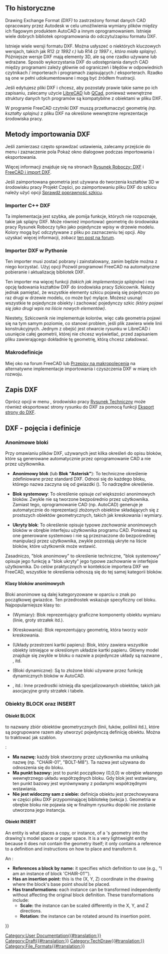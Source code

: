 <languages/>
{{TOCright}}

<span id="Background_history"></span>
==Tło historyczne==

Drawing Exchange Format ''(DXF)'' to zastrzeżony format danych CAD opracowany przez Autodesk w celu umożliwienia wymiany plików między ich flagowym produktem AutoCAD a innym oprogramowaniem. Istnieje wiele dobrych bibliotek oprogramowania do odczytu/zapisu formatu DXF.

Istnieje wiele wersji formatu DXF. Można usłyszeć o niektórych kluczowych wersjach, takich jak R12 ''(z 1992 r.)'' lub R14 ''(z 1997 r., która miała splajny)''. Późniejsze wersje DXF mają elementy 3D, ale są one rzadko używane lub wdrażane. Sposób wykorzystania DXF do udostępniania danych CAD między programami zależy głównie od ograniczeń i błędów w odpowiednich czytnikach / importerach i programach zapisujących / eksporterach. Rzadko są one w pełni udokumentowane i mogą być źródłem frustracji.

Jeśli edytujesz pliki DXF i chcesz, aby pozostały prawie takie same po ich zapisaniu, zalecamy użycie [https://en.wikipedia.org/wiki/LibreCAD LibreCAD] lub [https://en.wikipedia.org/wiki/QCad QCad], ponieważ wewnętrzne struktury danych tych programów są kompatybilne z obiektami w pliku DXF.

W programie FreeCAD czytniki DXF muszą przetłumaczyć geometrię ''(np. kształty splajnu)'' z pliku DXF na określone wewnętrzne reprezentacje środowiska pracy.

<span id="Methods_for_importing_DXF_to_FreeCAD"></span>
==Metody importowania DXF==

Jeśli zamierzasz często sprawdzać ustawienia, zalecamy przejście do menu {{MenuCommand|Edycja → Preferencje ...→ Import-Eksport → DXF}} i zaznaczenie pola {{CheckBox|TRUE|}} Pokaż okno dialogowe podczas importowania i eksportowania.

Więcej informacji znajduje się na stronach [[Draft_DXF/pl|Rysunek Roboczy: DXF]] i [[FreeCAD_and_DXF_Import/pl|FreeCAD i import DXF]].

Jeśli zaimportowana geometria jest używana do tworzenia kształtów 3D w środowisku pracy Projekt Części, po zaimportowaniu pliku DXF do szkicu należy użyć opcji [[Sketcher_ValidateSketch/pl|Sprawdź poprawność szkicu]].

<span id="C++_DXF_importer"></span>
===Importer C++ DXF===

Ta implementacja jest szybka, ale pomija funkcje, których nie rozpoznaje, takie jak splajny DXF. Może również importować geometrię do środowiska pracy Rysunek Roboczy tylko jako pojedyncze wpisy w drzewie modelu. Kolory mogą być odczytywane z pliku po zaznaczeniu tej opcji. Aby uzyskać więcej informacji, zobacz [https://forum.freecadweb.org/viewtopic.php?f=3&t=32493 ten post na forum].

<span id="Python_DXF_importer"></span>
===Importer DXF w Pythonie===

Ten importer musi zostać pobrany i zainstalowany, zanim będzie można z niego korzystać. Użyj opcji {{CheckBox|TRUE|}} Pozwól programowi FreeCAD na automatyczne pobieranie i aktualizację bibliotek DXF.

Ten importer ma więcej funkcji ''(takich jak implementacja splajnów)'' i ma opcję ładowania kształtów DXF do środowiska pracy Szkicownik. Należy jednak pamiętać, że wszystkie elementy szkicu pojawią się pojedynczo po raz drugi w drzewie modelu, co może być mylące. Możesz usunąć wszystkie te pojedyncze obiekty i zachować pojedynczy szkic ''(który pojawi się jako drugi wpis na liście nowych elementów)''.

Niestety, Szkicownik nie implementuje kolorów, więc cała geometria pojawi się na tym samym poziomie, co stanowi problem, jeśli plik zawiera wiele linii konstrukcyjnych. Jednym z obejść jest otwarcie rysunku w LibreCAD i usunięcie całej geometrii, której nie chcesz wyświetlać, przed zapisaniem pliku zawierającego dokładnie tę geometrię, którą chcesz załadować.

<span id="Macros"></span>
===Makrodefinicje===

Miej oko na forum FreeCAD lub [[Macros_recipes/pl|Przepisy na makropolecenia]] na alternatywne implementacje importowania i czyszczenia DXF w miarę ich rozwoju.

<span id="Saving_DXF"></span>
==Zapis DXF==

Oprócz opcji w menu {{MenuCommand|Edycja → Preferencje ...}}, środowisko pracy [[TechDraw_Workbench/pl|Rysunek Techniczny]] może również eksportować strony rysunku do DXF za pomocą funkcji [[TechDraw_ExportPageDXF/pl|Eksport strony do DXF]].


<span id="DXF_terms_and_definitions"></span>
== DXF - pojęcia i definicje ==

<span id="Anonymous_blocks"></span>
=== Anonimowe bloki ===

Przy omawianiu plików DXF, używanych jest kilka określeń do opisu bloków, które są generowane automatycznie przez oprogramowanie CAD a nie przez użytkownika. 

* '''Anonimowy blok''' (lub '''Blok "Asterisk"'''): To techniczne określenie zdefiniowane przez standard DXF. Odnosi się do każdego bloku, którego nazwa zaczyna się od gwiazdki ({{Incode|*}}). To nadrzędne określenie.

* '''Blok systemowy''': To określenie opisuje ''cel'' większości anonimowych bloków. Zwykle nie są tworzone bezpośrednio przez użytkownika. Zamiast tego, oprogramowanie CAD (np. AutoCAD) generuje je automatycznie do reprezentacji złożonych obiektów składających się z prostszych obiektów geometrycznych, takich jak kreskowania i wymiary.

* '''Ukryty blok''': To określenie opisuje typowe ''zachowanie'' anonimowych bloków w obrębie interfejsu użytkownika programu CAD. Ponieważ są one generowane systemowo i nie są przeznaczone do bezpośredniej manipulacji przez użytkownika, zwykle pozostają ukryte na liście bloków, które użytkownik może wstawić.

Zasadniczo, "blok anonimowy" to określenie techniczne, "blok systemowy" opisuje jego funkcję a "blok ukryty" jego typowe zachowanie w interfejsie użytkownika. Do celów praktycznych w kontekście importera DXF we FreeCAD, wszystkie te określenia odnoszą się do tej samej kategorii bloków.

<span id="Classes_of_anonymous_blocks"></span>
==== Klasy bloków anonimowych ====

Bloki anonimowe są dalej kategoryzowane w oparciu o znak po początkowej gwiazdce. Ten przedrostek wskazuje specyficzny cel bloku. Najpopularniejsze klasy to:

* {{Incode|*D...}} (Wymiary): Blok reprezentujący graficzne komponenty obiektu wymiaru (linie, groty strzałek itd.).
* {{Incode|*X...}} (Kreskowania): Blok reprezentujący geometrię, która tworzy wzór kreskowania.
* {{Incode|*P...}} (Układy przestrzeni kartki papieru): Blok, który zawiera wszystkie obiekty istniejące w określonym układzie kartki papieru. Główny model znajduje się zwykle w bloku o nazwie {{Incode|*Model_Space}} a pojedyncze układy są nazwane {{Incode|*Paper_Space}}, {{Incode|*Paper_Space0}}, {{Incode|*Paper_Space1}} itd.
* {{Incode|*U...}} (Bloki dynamiczne): Są to złożone bloki używane przez funkcję dynamicznych bloków w AutoCAD.
* {{Incode|*E...}}, {{Incode|*T...}} itd.: Inne przedrostki istnieją dla specjalizowanych obiektów, takich jak asocjacyjne groty strzałek i tabele.

<span id="BLOCKs_and_INSERTs"></span>
=== Obiekty BLOCK oraz INSERT ===

<span id="The_BLOCK_entity"></span>
==== Obiekt BLOCK ====

{{Incode|BLOCK}} to nazwany zbiór obiektów geometrycznych (linii, łuków, polilinii itd.), które są pogrupowane razem aby utworzyć pojedynczą definicję obiektu. Można to traktować jak szablon.

{{Incode|BLOCK}}:
* '''Ma nazwę:''' każdy blok stworzony przez użytkownika ma unikalną nazwę (np. "CHAIR-01", "BOLT-M8"). Ta nazwa jest używana do odnoszenia się do bloku.
* '''Ma punkt bazowy:''' jest to punkt początkowy (0,0,0) w obrębie własnego wewnętrznego układu współrzędnych bloku. Gdy blok jest wstawiany, ten punkt bazowy jest wyrównywany z podanymi współrzędnymi wstawiania.
* '''Nie jest widoczny sam z siebie:''' definicja obiektu {{Incode|BLOCK}} jest przechowywana w części pliku DXF przypominającej bibliotekę (sekcja {{Incode|BLOCKS}}). Geometria w obrębie bloku nie pojawia się w finalnym rysunku dopóki nie zostanie utworzona jego instancja.

<span id="The_INSERT_entity"></span>
==== Obiekt INSERT ====

An {{Incode|INSERT}} entity is what places a copy, or instance, of a {{Incode|BLOCK}}'s geometry into the drawing's model space or paper space. It is a very lightweight entity because it does not contain the geometry itself; it only contains a reference to a {{Incode|BLOCK}} definition and instructions on how to place and transform it.

An {{Incode|INSERT}}:
* '''References a block by name:''' it specifies which {{Incode|BLOCK}} definition to use (e.g., "I am an instance of block 'CHAIR-01'").
* '''Has an insertion point:''' this is the (X, Y, Z) coordinate in the drawing where the block's base point should be placed.
* '''Has transformations:''' each instance can be transformed independently without affecting the original block definition. These transformations include:
** '''Scale:''' the instance can be scaled differently in the X, Y, and Z directions.
** '''Rotation:''' the instance can be rotated around its insertion point.


{{Userdocnavi{{#translation:}}}}
[[Category:User Documentation{{#translation:}}]]
[[Category:Draft{{#translation:}}]]
[[Category:TechDraw{{#translation:}}]]
[[Category:File_Formats{{#translation:}}]]